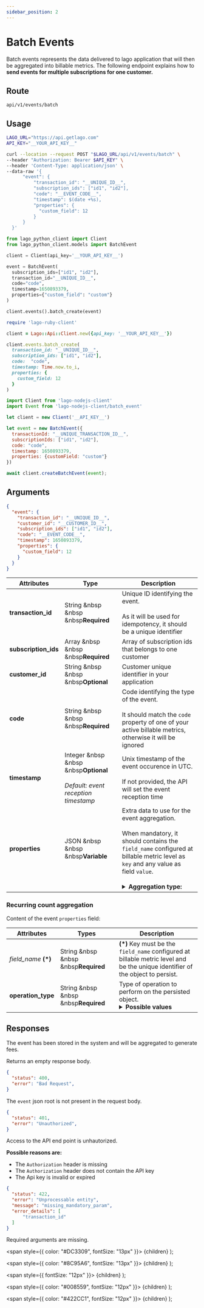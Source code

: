 ```yaml
---
sidebar_position: 2
---
```



# Batch Events

Batch events represents the data delivered to lago application that will then be aggregated into billable metrics.
The following endpoint explains how to **send events for multiple subscriptions for one customer.**

## Route

```curl title="POST"
api/v1/events/batch
```

## Usage

<Tabs groupId="prog-language">
  <TabItem value="curl" label="Curl" default>

  ```bash
  LAGO_URL="https://api.getlago.com"
  API_KEY="__YOUR_API_KEY__"

  curl --location --request POST "$LAGO_URL/api/v1/events/batch" \
  --header "Authorization: Bearer $API_KEY" \
  --header 'Content-Type: application/json' \
  --data-raw '{
        "event": {
            "transaction_id": "__UNIQUE_ID__",
            "subscription_ids": ["id1", "id2"],
            "code": "__EVENT_CODE__",
            "timestamp": $(date +%s),
            "properties": {
              "custom_field": 12
            }
        }
    }'
  ```

  </TabItem>

  <TabItem value="python" label="Python">

  ```python
  from lago_python_client import Client
  from lago_python_client.models import BatchEvent

  client = Client(api_key='__YOUR_API_KEY__')

  event = BatchEvent(
    subscription_ids=["id1", "id2"],
    transaction_id="__UNIQUE_ID__",
    code="code",
    timestamp=1650893379,
    properties={"custom_field": "custom"}
  )

  client.events().batch_create(event)
  ```

  </TabItem>

  <TabItem value="ruby" label="Ruby">

  ```ruby
  require 'lago-ruby-client'

  client = Lago::Api::Client.new({api_key: '__YOUR_API_KEY__'})

  client.events.batch_create(
    transaction_id: "__UNIQUE_ID__",
    subscription_ids: ["id1", "id2"],
    code:  "code",
    timestamp: Time.now.to_i,
    properties: {
      custom_field: 12
    }
  )
  ```

  </TabItem>

  <TabItem value="javascript" label="Node.js">

  ```javascript
  import Client from 'lago-nodejs-client'
  import Event from 'lago-nodejs-client/batch_event'

  let client = new Client('__API_KEY__')

  let event = new BatchEvent({
    transactionId: "__UNIQUE_TRANSACTION_ID__",
    subscriptionIds: ["id1", "id2"],
    code: "code",
    timestamp: 1650893379,
    properties: {customField: "custom"}
  })

  await client.createBatchEvent(event);
  ```

  </TabItem>
</Tabs>

## Arguments

```json
{
  "event": {
    "transaction_id": "__UNIQUE_ID__",
    "customer_id": "__CUSTOMER_ID__",
    "subscription_ids": ["id1", "id2"],
    "code": "__EVENT_CODE__",
    "timestamp": 1650893379,
    "properties": {
      "custom_field": 12
    }
  }
}
```

| Attributes | Type | Description |
| -----------| -----| ----------- |
| **transaction_id** | String &nbsp &nbsp &nbsp<Required>**Required**</Required> | Unique ID identifying the event. <br></br>As it will be used for idempotency, it should be a unique identifier |
| **subscription_ids** | Array &nbsp &nbsp &nbsp<Required>**Required**</Required> | Array of subscription ids that belongs to one customer |
| **customer_id** | String &nbsp &nbsp &nbsp<Optional>**Optional**</Optional> | Customer unique identifier in your application |
| **code** | String &nbsp &nbsp &nbsp<Required>**Required**</Required> | Code identifying the type of the event.<br></br> It should match the `code` property of one of your active billable metrics, otherwise it will be ignored |
| **timestamp** | Integer &nbsp &nbsp &nbsp<Optional>**Optional**</Optional><br></br><Comment>*Default: event reception timestamp*</Comment> | Unix timestamp of the event occurence in UTC.<br></br> If not provided, the API will set the event reception time |
| **properties** | JSON &nbsp &nbsp &nbsp<Variable>**Variable**</Variable> | Extra data to use for the event aggregation.<br></br>When mandatory, it should contains the `field_name` configured at billable metric level as `key` and any value as field `value`.<br></br><details><summary>**Aggregation type:**</summary><div>- `COUNT`: **optional**<br></br>- `MAX`: **required**. value must be an integer<br></br>- `SUM`: **required**. value must be an integer<br></br>- `COUNT UNIQUE`: **required**. value could have any datatype<br></br>- `RECURRING COUNT`: **required**. value must be the unique identifier of the persisted object.<div></div></div></details> |

### Recurring count aggregation

Content of the event `properties` field:

| Attributes | Types | Description |
|--|--|--|
| *field_name* **(*)** | String &nbsp &nbsp &nbsp<Required>**Required**</Required> | **(*)** Key must be the `field_name` configured at billable metric level and be the unique identifier of the object to persist. |
| **operation_type** | String &nbsp &nbsp &nbsp<Required>**Required**</Required> | Type of operation to perform on the persisted object. <details><summary>**Possible values**</summary><div>- `add`: Add or unsuspend a persisted object.<br></br>- `remove`: Remove or suspend a persisted object.</div></details> |

## Responses

<Tabs>
  <TabItem value="200" label="HTTP 200" default>

  The event has been stored in the system and will be aggregated to generate fees.

  Returns an empty response body.

  </TabItem>
  <TabItem value="400" label="HTTP 400">

  ```json
  {
    "status": 400,
    "error": "Bad Request",
  }
  ```

  The `event` json root is not present in the request body.

  </TabItem>
  <TabItem value="401" label="HTTP 401">

  ```json
  {
    "status": 401,
    "error": "Unauthorized",
  }
  ```

  Access to the API end point is unhautorized.

  **Possible reasons are:**
  - The `Authorization` header is missing
  - The `Authorization` header does not contain the API key
  - The Api key is invalid or expired


  </TabItem>
  <TabItem value="422" label="HTTP 422">

  ```json
  {
    "status": 422,
    "error": "Unprocessable entity",
    "message": "missing_mandatory_param",
    "error_details": [
        "transaction_id"
    ]
  }
  ```

  Required arguments are missing.


  </TabItem>
</Tabs>

  <span
    style={{
      color: "#DC3309",
      fontSize: "13px"
    }}>
    {children}
  </span>
);

  <span
    style={{
      color: "#8C95A6",
      fontSize: "13px"
    }}>
    {children}
  </span>
);

  <span
    style={{
      fontSize: "12px"
    }}>
    {children}
  </span>
);

  <span
    style={{
      color: "#008559",
      fontSize: "12px"
    }}>
    {children}
  </span>
);

  <span
    style={{
      color: "#422CC1",
      fontSize: "12px"
    }}>
    {children}
  </span>
);
